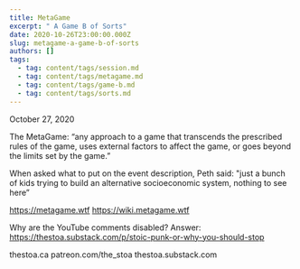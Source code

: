 ```yaml
---
title: MetaGame
excerpt: " A Game B of Sorts"
date: 2020-10-26T23:00:00.000Z
slug: metagame-a-game-b-of-sorts
authors: []
tags:
  - tag: content/tags/session.md
  - tag: content/tags/metagame.md
  - tag: content/tags/game-b.md
  - tag: content/tags/sorts.md
---
```


October 27, 2020

The MetaGame: “any approach to a game that transcends the prescribed rules of the game, uses external factors to affect the game, or goes beyond the limits set by the game.”

When asked what to put on the event description, Peth said: "just a bunch of kids trying to build an alternative socioeconomic system, nothing to see here”

https://metagame.wtf
https://wiki.metagame.wtf

Why are the YouTube comments disabled? Answer: https://thestoa.substack.com/p/stoic-punk-or-why-you-should-stop

thestoa.ca
patreon.com/the_stoa
thestoa.substack.com
